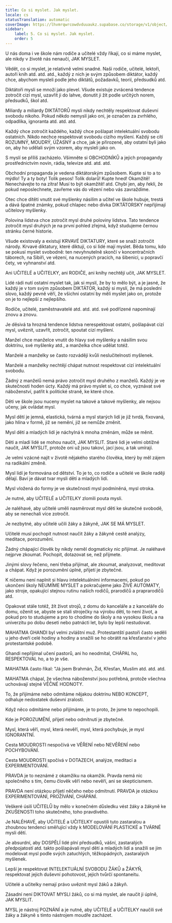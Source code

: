 ```yaml
---
title: Co si myslet. Jak myslet.
locale: cs
statusTranslation: automatic
coverImage: https://lhvmrqwrcowdvduuaukz.supabase.co/storage/v1/object/public/strapi-uploads/small_cover-educacion-fundamental.webp-2d51a7828a2b1309555be27f7e2a61a0.webp
sidebar:
    label: 5. Co si myslet. Jak myslet.
    order: 5
---
```

U nás doma i ve škole nám rodiče a učitelé vždy říkají, co si máme myslet, ale nikdy v životě nás nenaučí, JAK MYSLET.

Vědět, co si myslet, je relativně velmi snadné. Naši rodiče, učitelé, lektoři, autoři knih atd. atd. atd., každý z nich je svým způsobem diktátor, každý chce, abychom mysleli podle jeho diktátů, požadavků, teorií, předsudků atd.

Diktátoři mysli se množí jako plevel. Všude existuje zvrácená tendence zotročit cizí mysl, uzavřít ji do lahve, donutit ji žít podle určitých norem, předsudků, škol atd.

Miliardy a miliardy DIKTÁTORŮ mysli nikdy nechtěly respektovat duševní svobodu nikoho. Pokud někdo nemyslí jako oni, je označen za zvrhlého, odpadlíka, ignoranta atd. atd. atd.

Každý chce zotročit každého, každý chce pošlapat intelektuální svobodu ostatních. Nikdo nechce respektovat svobodu cizího myšlení. Každý se cítí ROZUMNÝ, MOUDRÝ, ÚŽASNÝ a chce, jak je přirozené, aby ostatní byli jako on, aby ho udělali svým vzorem, aby mysleli jako on.

S myslí se příliš zacházelo. Všimněte si OBCHODNÍKŮ a jejich propagandy prostřednictvím novin, rádia, televize atd. atd. atd.

Obchodní propaganda je vedena diktátorským způsobem. Kupte si to a to mýdlo! Ty a ty boty! Tolik pesos! Tolik dolarů! Kupte hned! Okamžitě! Nenechávejte to na zítra! Musí to být okamžitě! atd. Chybí jen, aby řekli, že pokud neposlechnete, zavřeme vás do vězení nebo vás zavraždíme.

Otec chce dítěti vnutit své myšlenky násilím a učitel ve škole hubuje, trestá a dává špatné známky, pokud chlapec nebo dívka DIKTÁTORSKY nepřijímají učitelovy myšlenky.

Polovina lidstva chce zotročit mysl druhé poloviny lidstva. Tato tendence zotročit mysl druhých je na první pohled zřejmá, když studujeme černou stránku černé historie.

Všude existovaly a existují KRVAVÉ DIKTATURY, které se snaží zotročit národy. Krvavé diktatury, které diktují, co si lidé mají myslet. Běda tomu, kdo se pokusí myslet svobodně: ten nevyhnutelně skončí v koncentračních táborech, na Sibiři, ve vězení, na nucených pracích, na šibenici, u popravčí čety, ve vyhnanství atd.

Ani UČITELÉ a UČITELKY, ani RODIČE, ani knihy nechtějí učit, JAK MYSLET.

Lidé rádi nutí ostatní myslet tak, jak si myslí, že by to mělo být, a je jasné, že každý je v tom svým způsobem DIKTÁTOR, každý si myslí, že má poslední slovo, každý pevně věří, že všichni ostatní by měli myslet jako on, protože on je to nejlepší z nejlepšího.

Rodiče, učitelé, zaměstnavatelé atd. atd. atd. své podřízené napomínají znovu a znovu.

Je děsivá ta hrozná tendence lidstva nerespektovat ostatní, pošlapávat cizí mysl, uvěznit, uzavřít, zotročit, spoutat cizí myšlení.

Manžel chce manželce vnutit do hlavy své myšlenky a násilím svou doktrínu, své myšlenky atd., a manželka chce udělat totéž.

Manželé a manželky se často rozvádějí kvůli neslučitelnosti myšlenek.

Manželé a manželky nechtějí chápat nutnost respektovat cizí intelektuální svobodu.

Žádný z manželů nemá právo zotročit mysl druhého z manželů. Každý je ve skutečnosti hoden úcty. Každý má právo myslet si, co chce, vyznávat své náboženství, patřit k politické straně, ke které chce.

Děti ve škole jsou nuceny myslet na takové a takové myšlenky, ale nejsou učeny, jak ovládat mysl.

Mysl dětí je jemná, elastická, tvárná a mysl starých lidí je již tvrdá, fixovaná, jako hlína v formě, již se nemění, již se nemůže změnit.

Mysl dětí a mladých lidí je náchylná k mnoha změnám, může se měnit.

Děti a mladí lidé se mohou naučit, JAK MYSLIT. Staré lidi je velmi obtížné naučit, JAK MYSLIT, protože oni už jsou takoví, jací jsou, a tak umírají.

Je velmi vzácné najít v životě nějakého starého člověka, který by měl zájem na radikální změně.

Mysl lidí je formována od dětství. To je to, co rodiče a učitelé ve škole raději dělají. Baví je dávat tvar mysli dětí a mladých lidí.

Mysl vložená do formy je ve skutečnosti mysl podmíněná, mysl otroka.

Je nutné, aby UČITELÉ a UČITELKY zlomili pouta mysli.

Je naléhavé, aby učitelé uměli nasměrovat mysl dětí ke skutečné svobodě, aby se nenechali více zotročit.

Je nezbytné, aby učitelé učili žáky a žákyně, JAK SE MÁ MYSLET.

Učitelé musí pochopit nutnost naučit žáky a žákyně cestě analýzy, meditace, porozumění.

Žádný chápající člověk by nikdy neměl dogmaticky nic přijímat. Je naléhavé nejprve zkoumat. Pochopit, dotazovat se, než přijmete.

Jinými slovy řečeno, není třeba přijímat, ale zkoumat, analyzovat, meditovat a chápat. Když je porozumění úplné, přijetí je zbytečné.

K ničemu není naplnit si hlavu intelektuálními informacemi, pokud po ukončení školy NEUMÍME MYSLET a pokračujeme jako ŽIVÉ AUTOMATY, jako stroje, opakující stejnou rutinu našich rodičů, prarodičů a praprarodičů atd.

Opakovat stále totéž, žít život strojů, z domu do kanceláře a z kanceláře do domu, oženit se, abyste se stali stroječky na výrobu dětí, to není život, a pokud pro to studujeme a pro to chodíme do školy a na vysokou školu a na univerzitu po dobu deseti nebo patnácti let, bylo by lepší nestudovat.

MAHATMA GHANDI byl velmi zvláštní muž. Protestantští pastoři často seděli u jeho dveří celé hodiny a hodiny a snažili se ho obrátit na křesťanství v jeho protestantské podobě.

Ghandi nepřijímal učení pastorů, ani ho neodmítal, CHÁPAL ho, RESPEKTOVAL ho, a to je vše.

MAHATMA často říkal: "Já jsem Brahmán, Žid, Křesťan, Muslim atd. atd. atd.

MAHATMA chápal, že všechna náboženství jsou potřebná, protože všechna uchovávají stejné VĚČNÉ HODNOTY.

To, že přijímáme nebo odmítáme nějakou doktrínu NEBO KONCEPT, odhaluje nedostatek duševní zralosti.

Když něco odmítáme nebo přijímáme, je to proto, že jsme to nepochopili.

Kde je POROZUMĚNÍ, přijetí nebo odmítnutí je zbytečné.

Mysl, která věří, mysl, která nevěří, mysl, která pochybuje, je mysl IGNORANTNÍ.

Cesta MOUDROSTI nespočívá ve VĚŘENÍ nebo NEVĚŘENÍ nebo POCHYBOVÁNÍ.

Cesta MOUDROSTI spočívá v DOTAZECH, analýze, meditaci a EXPERIMENTOVÁNÍ.

PRAVDA je to neznámé z okamžiku na okamžik. Pravda nemá nic společného s tím, čemu člověk věří nebo nevěří, ani se skepticismem.

PRAVDA není otázkou přijetí něčeho nebo odmítnutí. PRAVDA je otázkou EXPERIMENTOVÁNÍ, PROŽÍVÁNÍ, CHÁPÁNÍ.

Veškeré úsilí UČITELŮ by mělo v konečném důsledku vést žáky a žákyně ke ZKUŠENOSTI toho skutečného, toho pravdivého.

Je NALÉHAVÉ, aby UČITELÉ a UČITELKY opustili tuto zastaralou a zhoubnou tendenci směřující vždy k MODELOVÁNÍ PLASTICKÉ a TVÁRNÉ mysli dětí.

Je absurdní, aby DOSPĚLÍ lidé plní předsudků, vášní, zastaralých předpojatostí atd. takto pošlapávali mysl dětí a mladých lidí a snažili se jim modelovat mysl podle svých zatuchlých, těžkopádných, zastaralých myšlenek.

Lepší je respektovat INTELEKTUÁLNÍ SVOBODU ŽÁKŮ a ŽÁKYŇ, respektovat jejich duševní pohotovost, jejich tvůrčí spontaneitu.

Učitelé a učitelky nemají právo uvěznit mysl žáků a žákyň.

Zásadní není DIKTOVAT MYSLI žáků, co si má myslet, ale naučit ji úplně, JAK MYSLIT.

MYSL je nástroj POZNÁNÍ a je nutné, aby UČITELÉ a UČITELKY naučili své žáky a žákyně s tímto nástrojem moudře zacházet.

